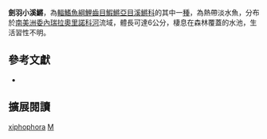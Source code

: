 {{Speciesbox 
| taxon = Micromoema xiphophora
| status = NE
| status_system = IUCN3.1
| authority =  [[Thomerson|Thomerson]] & [[Taphorn|Taphorn]], 1992
| synonyms = *''Pterolebias xiphophorus, Thomerson & Taphorn, 1992''
*''Micromoema xiphophorus, Thomerson & Taphorn, 1992''
}}
'''劍羽小溪鱂'''，為[[輻鰭魚綱|輻鰭魚綱]][[鯉齒目|鯉齒目]][[鰕鱂亞目|鰕鱂亞目]][[溪鱂科|溪鱂科]]的其中一[[種|種]]，為熱帶淡水魚，分布於[[南美洲|南美洲]][[委內瑞拉|委內瑞拉]][[奧里諾科河|奧里諾科河]]流域，體長可達6公分，棲息在森林覆蓋的水池，生活習性不明。

== 參考文獻 ==
*{{FishBase_species|genus=Micromoema|species=xiphophora|year=2014|month=9}}

== 擴展閱讀 ==
{{refbegin}}
{{wikispecies-inline|Micromoema xiphophora|劍羽小溪鱂}}
{{refend}}
{{Taxonbar|from=Q3544783}}

[[Category:小溪鱂屬|xiphophora]]
[[Category:1992年描述的鱼类|M]]

{{魚類小作品}}